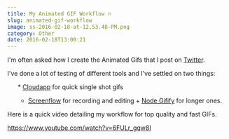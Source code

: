 ```yaml
---
title: My Animated GIF Workflow 🔥
slug: animated-gif-workflow
image: ss-2016-02-18-at-12.53.48-PM.png
category: Other
date: 2016-02-18T13:00:21
---
```


I'm often asked how I create the Animated Gifs that I post on <a href="https://twitter.com/wesbos/media">Twitter</a>.

I've done a lot of testing of different tools and I've settled on two things:

<ol>
* <a href="https://www.getcloudapp.com/">Cloudapp</a> for quick single shot gifs

* <a href="https://www.telestream.net/screenflow/">Screenflow</a> for recording and editing + <a href="https://github.com/vvo/gifify">Node Gifify</a> for longer ones. 

</ol>

Here is a quick video detailing my workflow for top quality and fast GIFs.

https://www.youtube.com/watch?v=6FULr_gqw8I